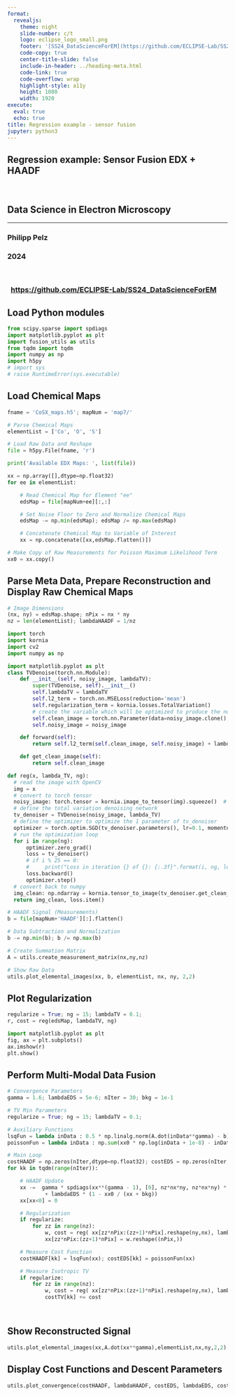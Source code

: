 ```yaml
---
format:
  revealjs:
    theme: night
    slide-number: c/t
    logo: eclipse_logo_small.png
    footer: '[SS24_DataScienceForEM](https://github.com/ECLIPSE-Lab/SS24_DataScienceForEM)'
    code-copy: true
    center-title-slide: false
    include-in-header: ../heading-meta.html
    code-link: true
    code-overflow: wrap
    highlight-style: a11y
    height: 1080
    width: 1920
execute:
  eval: true
  echo: true
title: Regression example - sensor fusion
jupyter: python3
---
```


## Regression example: Sensor Fusion EDX + HAADF
<br>
<h2> Data Science in Electron Microscopy </h2>

<hr>

<h3> Philipp Pelz </h3>

<h3> 2024 </h3>
<br>

<h3>  &nbsp; [https://github.com/ECLIPSE-Lab/SS24_DataScienceForEM](https://github.com/ECLIPSE-Lab/SS24_DataScienceForEM)
</h3>

## Load Python modules

```python
from scipy.sparse import spdiags
import matplotlib.pyplot as plt
import fusion_utils as utils
from tqdm import tqdm 
import numpy as np
import h5py
# import sys
# raise RuntimeError(sys.executable)
```

## Load Chemical Maps 

```python
fname = 'CoSX_maps.h5'; mapNum = 'map7/'

# Parse Chemical Maps
elementList = ['Co', 'O', 'S']

# Load Raw Data and Reshape
file = h5py.File(fname, 'r')

print('Available EDX Maps: ', list(file))

xx = np.array([],dtype=np.float32)
for ee in elementList:

	# Read Chemical Map for Element "ee"
	edsMap = file[mapNum+ee][:,:]

	# Set Noise Floor to Zero and Normalize Chemical Maps
	edsMap -= np.min(edsMap); edsMap /= np.max(edsMap)

	# Concatenate Chemical Map to Variable of Interest
	xx = np.concatenate([xx,edsMap.flatten()])

# Make Copy of Raw Measurements for Poisson Maximum Likelihood Term 
xx0 = xx.copy()
```

## Parse Meta Data, Prepare Reconstruction and Display Raw Chemical Maps

```python
# Image Dimensions
(nx, ny) = edsMap.shape; nPix = nx * ny
nz = len(elementList); lambdaHAADF = 1/nz

import torch
import kornia
import cv2
import numpy as np

import matplotlib.pyplot as plt
class TVDenoise(torch.nn.Module):
    def __init__(self, noisy_image, lambdaTV):
        super(TVDenoise, self).__init__()
        self.lambdaTV = lambdaTV
        self.l2_term = torch.nn.MSELoss(reduction='mean')
        self.regularization_term = kornia.losses.TotalVariation()
        # create the variable which will be optimized to produce the noise free image
        self.clean_image = torch.nn.Parameter(data=noisy_image.clone(), requires_grad=True)
        self.noisy_image = noisy_image

    def forward(self):
        return self.l2_term(self.clean_image, self.noisy_image) + lambdaTV * self.regularization_term(self.clean_image)

    def get_clean_image(self):
        return self.clean_image

def reg(x, lambda_TV, ng):
  # read the image with OpenCV
  img = x
  # convert to torch tensor
  noisy_image: torch.tensor = kornia.image_to_tensor(img).squeeze()  # CxHxW
  # define the total variation denoising network
  tv_denoiser = TVDenoise(noisy_image, lambda_TV)
  # define the optimizer to optimize the 1 parameter of tv_denoiser
  optimizer = torch.optim.SGD(tv_denoiser.parameters(), lr=0.1, momentum=0.9)
  # run the optimization loop
  for i in range(ng):
      optimizer.zero_grad()
      loss = tv_denoiser()
      # if i % 25 == 0:
      #     print("Loss in iteration {} of {}: {:.3f}".format(i, ng, loss.item()))
      loss.backward()
      optimizer.step()
  # convert back to numpy
  img_clean: np.ndarray = kornia.tensor_to_image(tv_denoiser.get_clean_image())
  return img_clean, loss.item()

# HAADF Signal (Measurements)
b = file[mapNum+'HAADF'][:].flatten()

# Data Subtraction and Normalization 
b -= np.min(b); b /= np.max(b)

# Create Summation Matrix
A = utils.create_measurement_matrix(nx,ny,nz)


```
```python
# Show Raw Data
utils.plot_elemental_images(xx, b, elementList, nx, ny, 2,2)
```

## Plot Regularization
```python
regularize = True; ng = 15; lambdaTV = 0.1; 
r, cost = reg(edsMap, lambdaTV, ng)

import matplotlib.pyplot as plt 
fig, ax = plt.subplots()
ax.imshow(r)
plt.show()

```

## Perform Multi-Modal Data Fusion


```python
# Convergence Parameters
gamma = 1.6; lambdaEDS = 5e-6; nIter = 30; bkg = 1e-1

# TV Min Parameters
regularize = True; ng = 15; lambdaTV = 0.1; 

# Auxiliary Functions
lsqFun = lambda inData : 0.5 * np.linalg.norm(A.dot(inData**gamma) - b) **2
poissonFun = lambda inData : np.sum(xx0 * np.log(inData + 1e-8) - inData)

# Main Loop
costHAADF = np.zeros(nIter,dtype=np.float32); costEDS = np.zeros(nIter, dtype=np.float32); costTV = np.zeros(nIter, dtype=np.float32);
for kk in tqdm(range(nIter)):

	# HAADF Update
	xx -=  gamma * spdiags(xx**(gamma - 1), [0], nz*nx*ny, nz*nx*ny) * lambdaHAADF * A.transpose() * (A.dot(xx**gamma) - b) \
			+ lambdaEDS * (1 - xx0 / (xx + bkg))
	xx[xx<0] = 0

	# Regularization 
	if regularize:
		for zz in range(nz):
			w, cost = reg( xx[zz*nPix:(zz+1)*nPix].reshape(ny,nx), lambdaTV, ng)
			xx[zz*nPix:(zz+1)*nPix] = w.reshape((nPix,))

	# Measure Cost Function
	costHAADF[kk] = lsqFun(xx); costEDS[kk] = poissonFun(xx)

	# Measure Isotropic TV 
	if regularize:
		for zz in range(nz):
			w, cost = reg( xx[zz*nPix:(zz+1)*nPix].reshape(ny,nx), lambdaTV, ng)
			costTV[kk] += cost 




```
## Show Reconstructed Signal
```python

utils.plot_elemental_images(xx,A.dot(xx**gamma),elementList,nx,ny,2,2)
```
## Display Cost Functions and Descent Parameters
```python

utils.plot_convergence(costHAADF, lambdaHAADF, costEDS, lambdaEDS, costTV, lambdaTV)
```